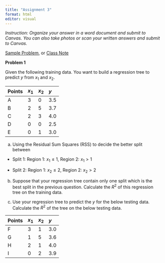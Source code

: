```yaml
---
title: "Assignment 3"
format: html
editor: visual
---
```


*Instruction: Organize your answer in a word document and submit to Canvas. You can also take photos or scan your written answers and submit to Canvas.*

[Sample Problem](assignment3_fa23_sample2.pdf), or [Class Note](https://bryantstats.github.io/math460/slides/Regression_Trees_fall24_note.pdf)

**Problem 1**

Given the following training data. You want to build a regression tree to predict $y$ from $x_1$ and $x_2$.

| Points | $x_1$ | $x_2$ | $y$ |
|:-------|:------|:------|:----|
| A      | 3     | 0     | 3.5 |
| B      | 2     | 5     | 3.7 |
| C      | 2     | 3     | 4.0 |
| D      | 0     | 0     | 2.5 |
| E      | 0     | 1     | 3.0 |

a.  Using the Residual Sum Squares (RSS) to decide the better split between

-   Split 1: Region 1: $x_1 \leq 1$, Region 2: $x_1 > 1$

-   Split 2: Region 1: $x_2 \leq 2$, Region 2: $x_2 > 2$

b.  Suppose that your regression tree contain only one split which is the best split in the previous question. Calculate the $R^2$ of this regression tree on the training data.

c.  Use your regression tree to predict the $y$ for the below testing data. Calculate the $R^2$ of the tree on the below testing data.

| Points | $x_1$ | $x_2$ | $y$ |
|:-------|:------|:------|:----|
| F      | 3     | 1     | 3.0 |
| G      | 1     | 5     | 3.6 |
| H      | 2     | 1     | 4.0 |
| I      | 0     | 2     | 3.9 |
